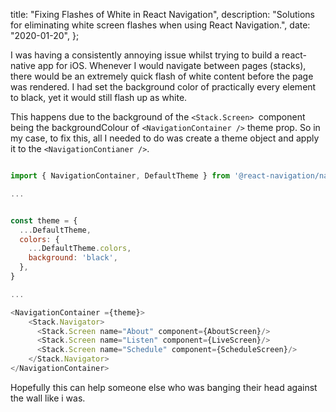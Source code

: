   title: "Fixing Flashes of White in React Navigation",
  description:
    "Solutions for eliminating white screen flashes when using React Navigation.",
  date: "2020-01-20",
};

I was having a consistently annoying issue whilst trying to build a react-native app for iOS. Whenever I would navigate between pages (stacks), there would be an extremely quick flash of white content before the page was rendered. I had set the background color of practically every element to black, yet it would still flash up as white.

This happens due to the background of the `<Stack.Screen> `component being the backgroundColour of `<NavigationContainer />` theme prop. So in my case, to fix this, all I needed to do was create a theme object and apply it to the `<NavigationContianer />`.

```js

import { NavigationContainer, DefaultTheme } from '@react-navigation/native';

...


const theme = {
  ...DefaultTheme,
  colors: {
    ...DefaultTheme.colors,
    background: 'black',
  },
}

...

<NavigationContainer ={theme}>
	<Stack.Navigator>
	  <Stack.Screen name="About" component={AboutScreen}/>
	  <Stack.Screen name="Listen" component={LiveScreen}/>
	  <Stack.Screen name="Schedule" component={ScheduleScreen}/>
	</Stack.Navigator>
</NavigationContainer>

```

Hopefully this can help someone else who was banging their head against the wall like i was.
